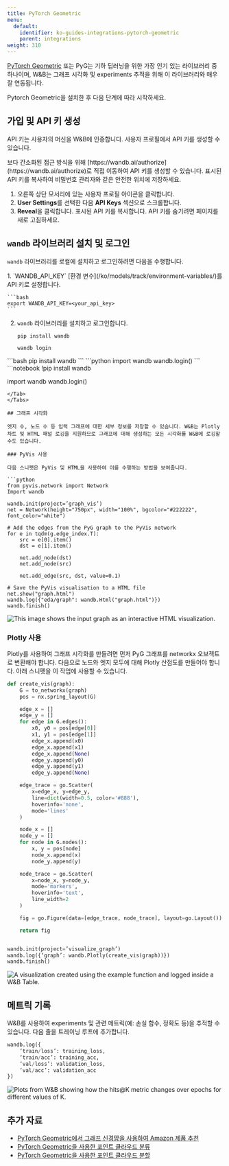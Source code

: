 ```yaml
---
title: PyTorch Geometric
menu:
  default:
    identifier: ko-guides-integrations-pytorch-geometric
    parent: integrations
weight: 310
---
```


[PyTorch Geometric](https://github.com/pyg-team/pytorch_geometric) 또는 PyG는 기하 딥러닝을 위한 가장 인기 있는 라이브러리 중 하나이며, W&B는 그래프 시각화 및 experiments 추적을 위해 이 라이브러리와 매우 잘 연동됩니다.

Pytorch Geometric을 설치한 후 다음 단계에 따라 시작하세요.

## 가입 및 API 키 생성

API 키는 사용자의 머신을 W&B에 인증합니다. 사용자 프로필에서 API 키를 생성할 수 있습니다.

<Note>
보다 간소화된 접근 방식을 위해 [https://wandb.ai/authorize](https://wandb.ai/authorize)로 직접 이동하여 API 키를 생성할 수 있습니다. 표시된 API 키를 복사하여 비밀번호 관리자와 같은 안전한 위치에 저장하세요.
</Note>

1. 오른쪽 상단 모서리에 있는 사용자 프로필 아이콘을 클릭합니다.
2. **User Settings**를 선택한 다음 **API Keys** 섹션으로 스크롤합니다.
3. **Reveal**을 클릭합니다. 표시된 API 키를 복사합니다. API 키를 숨기려면 페이지를 새로 고침하세요.

## `wandb` 라이브러리 설치 및 로그인

`wandb` 라이브러리를 로컬에 설치하고 로그인하려면 다음을 수행합니다.

<Tabs>
<Tab title="Command Line">
1. `WANDB_API_KEY` [환경 변수](/ko/models/track/environment-variables/)를 API 키로 설정합니다.

    ```bash
    export WANDB_API_KEY=<your_api_key>
    ```

2. `wandb` 라이브러리를 설치하고 로그인합니다.

    ```shell
    pip install wandb

    wandb login
    ```
</Tab>
<Tab title="Python">
```bash
pip install wandb
```
```python
import wandb
wandb.login()
```
</Tab>
<Tab title="Python notebook">
```notebook
!pip install wandb

import wandb
wandb.login()
```
</Tab>
</Tabs>

## 그래프 시각화

엣지 수, 노드 수 등 입력 그래프에 대한 세부 정보를 저장할 수 있습니다. W&B는 Plotly 차트 및 HTML 패널 로깅을 지원하므로 그래프에 대해 생성하는 모든 시각화를 W&B에 로깅할 수도 있습니다.

### PyVis 사용

다음 스니펫은 PyVis 및 HTML을 사용하여 이를 수행하는 방법을 보여줍니다.

```python
from pyvis.network import Network
Import wandb

wandb.init(project=’graph_vis’)
net = Network(height="750px", width="100%", bgcolor="#222222", font_color="white")

# Add the edges from the PyG graph to the PyVis network
for e in tqdm(g.edge_index.T):
    src = e[0].item()
    dst = e[1].item()

    net.add_node(dst)
    net.add_node(src)
    
    net.add_edge(src, dst, value=0.1)

# Save the PyVis visualisation to a HTML file
net.show("graph.html")
wandb.log({"eda/graph": wandb.Html("graph.html")})
wandb.finish()
```

<Frame>
    <img src="/images/integrations/pyg_graph_wandb.png" alt="This image shows the input graph as an interactive HTML visualization."  />
</Frame>

### Plotly 사용

Plotly를 사용하여 그래프 시각화를 만들려면 먼저 PyG 그래프를 networkx 오브젝트로 변환해야 합니다. 다음으로 노드와 엣지 모두에 대해 Plotly 산점도를 만들어야 합니다. 아래 스니펫을 이 작업에 사용할 수 있습니다.

```python
def create_vis(graph):
    G = to_networkx(graph)
    pos = nx.spring_layout(G)

    edge_x = []
    edge_y = []
    for edge in G.edges():
        x0, y0 = pos[edge[0]]
        x1, y1 = pos[edge[1]]
        edge_x.append(x0)
        edge_x.append(x1)
        edge_x.append(None)
        edge_y.append(y0)
        edge_y.append(y1)
        edge_y.append(None)

    edge_trace = go.Scatter(
        x=edge_x, y=edge_y,
        line=dict(width=0.5, color='#888'),
        hoverinfo='none',
        mode='lines'
    )

    node_x = []
    node_y = []
    for node in G.nodes():
        x, y = pos[node]
        node_x.append(x)
        node_y.append(y)

    node_trace = go.Scatter(
        x=node_x, y=node_y,
        mode='markers',
        hoverinfo='text',
        line_width=2
    )

    fig = go.Figure(data=[edge_trace, node_trace], layout=go.Layout())

    return fig


wandb.init(project=’visualize_graph’)
wandb.log({‘graph’: wandb.Plotly(create_vis(graph))})
wandb.finish()
```

<Frame>
    <img src="/images/integrations/pyg_graph_plotly.png" alt="A visualization created using the example function and logged inside a W&B Table."  />
</Frame>

## 메트릭 기록

W&B를 사용하여 experiments 및 관련 메트릭(예: 손실 함수, 정확도 등)을 추적할 수 있습니다. 다음 줄을 트레이닝 루프에 추가합니다.

```python
wandb.log({
	‘train/loss’: training_loss,
	‘train/acc’: training_acc,
	‘val/loss’: validation_loss,
	‘val/acc’: validation_acc
})
```

<Frame>
    <img src="/images/integrations/pyg_metrics.png" alt="Plots from W&B showing how the hits@K metric changes over epochs for different values of K."  />
</Frame>

## 추가 자료

- [PyTorch Geometric에서 그래프 신경망을 사용하여 Amazon 제품 추천](https://wandb.ai/manan-goel/gnn-recommender/reports/Recommending-Amazon-Products-using-Graph-Neural-Networks-in-PyTorch-Geometric--VmlldzozMTA3MzYw#what-does-the-data-look-like?)
- [PyTorch Geometric을 사용한 포인트 클라우드 분류](https://wandb.ai/geekyrakshit/pyg-point-cloud/reports/Point-Cloud-Classification-using-PyTorch-Geometric--VmlldzozMTExMTE3)
- [PyTorch Geometric을 사용한 포인트 클라우드 분할](https://wandb.ai/wandb/point-cloud-segmentation/reports/Point-Cloud-Segmentation-using-Dynamic-Graph-CNN--VmlldzozMTk5MDcy)
